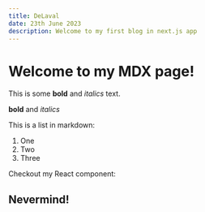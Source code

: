 ```yaml
---
title: DeLaval
date: 23th June 2023
description: Welcome to my first blog in next.js app
---
```


# Welcome to my MDX page!

This is some **bold** and _italics_ text.

**bold** and _italics_

This is a list in markdown:

1. One
2. Two
3. Three

Checkout my React component:

## Nevermind!
